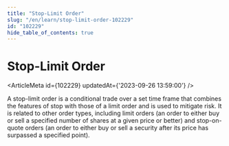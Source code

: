 ```yaml
---
title: "Stop-Limit Order"
slug: "/en/learn/stop-limit-order-102229"
id: "102229"
hide_table_of_contents: true
---
```



# Stop-Limit Order

<ArticleMeta id={102229} updatedAt={'2023-09-26 13:59:00'} />
<div className='border-solid border-b border-t-0 my-4 border-[var(--ifm-color-gray-300)]' />

A stop-limit order is a conditional trade over a set time frame that combines the features of stop with those of a limit order and is used to mitigate risk. It is related to other order types, including limit orders (an order to either buy or sell a specified number of shares at a given price or better) and stop-on-quote orders (an order to either buy or sell a security after its price has surpassed a specified point).
